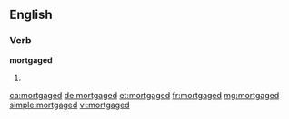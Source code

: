 ==English==

===Verb===
'''mortgaged'''

# {{past of|[[mortgage]]}}

[[ca:mortgaged]]
[[de:mortgaged]]
[[et:mortgaged]]
[[fr:mortgaged]]
[[mg:mortgaged]]
[[simple:mortgaged]]
[[vi:mortgaged]]